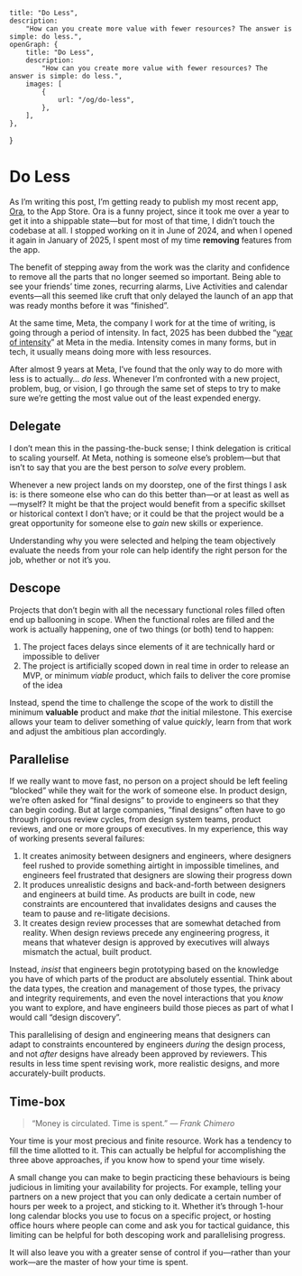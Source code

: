     title: "Do Less",
    description:
        "How can you create more value with fewer resources? The answer is simple: do less.",
    openGraph: {
        title: "Do Less",
        description:
            "How can you create more value with fewer resources? The answer is simple: do less.",
        images: [
            {
                url: "/og/do-less",
            },
        ],
    },
}

# Do Less

As I’m writing this post, I’m getting ready to publish my most recent app,
[Ora](/portfolio/ora), to the App Store. Ora is a funny project, since it took
me over a year to get it into a shippable state—but for most of that time, I
didn’t touch the codebase at all. I stopped working on it in June of 2024, and
when I opened it again in January of 2025, I spent most of my time **removing**
features from the app.

The benefit of stepping away from the work was the clarity and confidence to
remove all the parts that no longer seemed so important. Being able to see your
friends’ time zones, recurring alarms, Live Activities and calendar events—all
this seemed like cruft that only delayed the launch of an app that was ready
months before it was “finished”.

At the same time, Meta, the company I work for at the time of writing, is going
through a period of intensity. In fact, 2025 has been dubbed the
“[year of intensity](https://www.businessinsider.com/meta-low-performers-cut-employee-reaction-mark-zuckerberg#:~:text='Year%20of%20intensity'%3A%20Meta,plans%20to%20cut%20low%20performers&text=Meta%20said%20in%20internal%20memos,a%20%22pretty%20rough%22%20week)”
at Meta in the media. Intensity comes in many forms, but in tech, it usually
means doing more with less resources.

After almost 9 years at Meta, I’ve found that the only way to do more with less
is to actually… _do less_. Whenever I’m confronted with a new project, problem,
bug, or vision, I go through the same set of steps to try to make sure we’re
getting the most value out of the least expended energy.

## Delegate

I don’t mean this in the passing-the-buck sense; I think delegation is critical
to scaling yourself. At Meta, nothing is someone else’s problem—but that isn’t
to say that you are the best person to _solve_ every problem.

Whenever a new project lands on my doorstep, one of the first things I ask is:
is there someone else who can do this better than—or at least as well as—myself?
It might be that the project would benefit from a specific skillset or
historical context I don’t have; or it could be that the project would be a
great opportunity for someone else to _gain_ new skills or experience.

Understanding why you were selected and helping the team objectively evaluate
the needs from your role can help identify the right person for the job, whether
or not it’s you.

## Descope

Projects that don’t begin with all the necessary functional roles filled often
end up ballooning in scope. When the functional roles are filled and the work is
actually happening, one of two things (or both) tend to happen:

1. The project faces delays since elements of it are technically hard or
   impossible to deliver
2. The project is artificially scoped down in real time in order to release an
   MVP, or minimum _viable_ product, which fails to deliver the core promise of
   the idea

Instead, spend the time to challenge the scope of the work to distill the
minimum **valuable** product and make _that_ the initial milestone. This
exercise allows your team to deliver something of value _quickly_, learn from
that work and adjust the ambitious plan accordingly.

## Parallelise

If we really want to move fast, no person on a project should be left feeling
“blocked” while they wait for the work of someone else. In product design, we’re
often asked for “final designs” to provide to engineers so that they can begin
coding. But at large companies, “final designs” often have to go through
rigorous review cycles, from design system teams, product reviews, and one or
more groups of executives. In my experience, this way of working presents
several failures:

1. It creates animosity between designers and engineers, where designers feel
   rushed to provide something airtight in impossible timelines, and engineers
   feel frustrated that designers are slowing their progress down
2. It produces unrealistic designs and back-and-forth between designers and
   engineers at build time. As products are built in code, new constraints are
   encountered that invalidates designs and causes the team to pause and
   re-litigate decisions.
3. It creates design review processes that are somewhat detached from reality.
   When design reviews precede any engineering progress, it means that whatever
   design is approved by executives will always mismatch the actual, built
   product.

Instead, _insist_ that engineers begin prototyping based on the knowledge you
have of which parts of the product are absolutely essential. Think about the
data types, the creation and management of those types, the privacy and
integrity requirements, and even the novel interactions that you _know_ you want
to explore, and have engineers build those pieces as part of what I would call
“design discovery”.

This parallelising of design and engineering means that designers can adapt to
constraints encountered by engineers _during_ the design process, and not
_after_ designs have already been approved by reviewers. This results in less
time spent revising work, more realistic designs, and more accurately-built
products.

## Time-box

> “Money is circulated. Time is spent.” _— Frank Chimero_

Your time is your most precious and finite resource. Work has a tendency to fill
the time allotted to it. This can actually be helpful for accomplishing the
three above approaches, if you know how to spend your time wisely.

A small change you can make to begin practicing these behaviours is being
judicious in limiting your availability for projects. For example, telling your
partners on a new project that you can only dedicate a certain number of hours
per week to a project, and sticking to it. Whether it’s through 1-hour long
calendar blocks you use to focus on a specific project, or hosting office hours
where people can come and ask you for tactical guidance, this limiting can be
helpful for both descoping work and parallelising progress.

It will also leave you with a greater sense of control if you—rather than your
work—are the master of how your time is spent.
